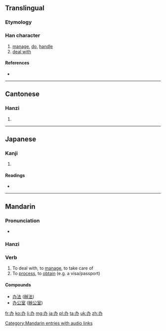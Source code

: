 {{also|辦}}
==Translingual==
{{stroke order}}

===Etymology===
{{Han simp|辦|f=辡|t=八}}

===Han character===
{{Han char|rn=19|rad=力|as=02|sn=4|four=|canj=大尸金 (KSC)}}

# [[manage]], [[do]], [[handle]]
# [[deal with]]

====References====
* {{Han ref|kx=0146.101|dkj=02294|dj=0328.050|hdz=10365.060|uh=529E|ud=21150}}

----

==Cantonese==

===Hanzi===
{{yue-hanzi|jyut=baan6|y=baan6|tra=辦}}

# {{defn|lang=yue|sort=力02}}

----

==Japanese==

===Kanji===
{{ja-kanji|grade=|rs=力02}}

# {{defn|lang=ja|sort=力02}}

====Readings====
* {{ja-readings|on=[[へん]] (hen)|kun=}}

----

==Mandarin==

===Pronunciation===
* {{audio|zh-bàn.ogg|audio|lang=cmn}}

===Hanzi===
{{cmn-hanzi|tra=辦|pin=[[bàn]] ([[ban4]])|wg=pan<sup>4</sup>}}

===Verb===
{{cmn-verb|s|pin=bàn|pint=ban4|tra=辦|rs=力02}}

# To deal with, to [[manage]], to take care of
# To [[process]], to [[obtain]] (e.g. a visa/passport)

====Compounds====
* [[办法]] ([[辦法]])
* [[办公室]] ([[辦公室]])

[[Category:Mandarin entries with audio links]]

[[fr:办]]
[[ko:办]]
[[li:办]]
[[mg:办]]
[[ja:办]]
[[pl:办]]
[[ta:办]]
[[uk:办]]
[[zh:办]]